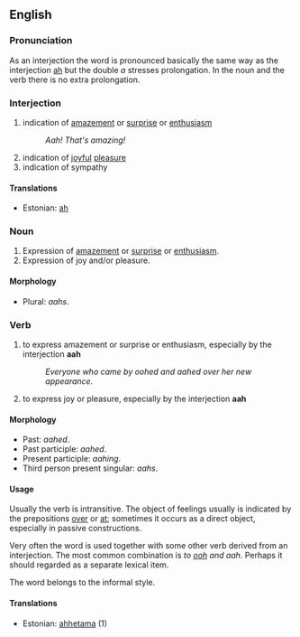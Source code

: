 ==English==

===Pronunciation===

As an interjection the word is pronounced basically the same way as the interjection [[ah]] but the double ''a'' stresses prolongation. In the noun and the verb there is no extra prolongation.  

===Interjection===
# indication of [[amazement]] or [[surprise]] or [[enthusiasm]] 
#: ''Aah! That's amazing!''
# indication of [[joy]]ful [[pleasure]]
# indication of sympathy

====Translations====
* Estonian: [[ah]]

===Noun===
# Expression of [[amazement]] or [[surprise]] or [[enthusiasm]]. 
# Expression of joy and/or pleasure. 

====Morphology====
*Plural: ''aahs''.

===Verb===
# to express amazement or surprise or enthusiasm, especially by the interjection '''aah'''
#: ''Everyone who came by oohed and aahed over her new appearance.''
# to express joy or pleasure, especially by the interjection '''aah'''

====Morphology====
*Past: ''aahed''. 
*Past participle: ''aahed''. 
*Present participle: ''aahing''.
*Third person present singular: ''aahs''.

====Usage====
Usually the verb is intransitive. The object of feelings usually is indicated by the prepositions [[over]] or [[at]]; sometimes it occurs as a direct object, especially in passive constructions. 

Very often the word is used together with some other verb derived from an interjection. The most common combination is ''to [[ooh]] and aah''. Perhaps it should regarded as a separate lexical item.  

The word belongs to the informal style.    

====Translations====
*Estonian: [[ahhetama]] (1)